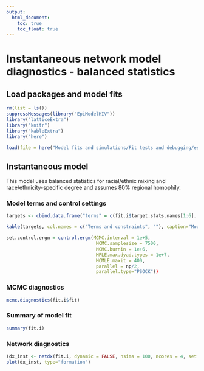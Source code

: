 ```yaml
---
output:
  html_document:
    toc: true
    toc_float: true
---
```

# Instantaneous network model diagnostics - balanced statistics

## Load packages and model fits
```r
rm(list = ls())
suppressMessages(library("EpiModelHIV"))
library("latticeExtra")
library("knitr")
library("kableExtra")
library("here")

load(file = here("Model fits and simulations/Fit tests and debugging/est/est.i.bal.rda"))


```

## Instantaneous model
This model uses balanced statistics for racial/ethnic mixing and race/ethnicity-specific degree and assumes 80% regional homophily.

### Model terms and control settings

```r
targets <- cbind.data.frame("terms" = c(fit.i$target.stats.names[1:6], "nodefactor.riskg.O1", "nodefactor.riskg.O2", fit.i$target.stats.names[7:8], "nodefactor.riskg.Y1", fit.i$target.stats.names[9:19], "nodematch.role.class.I", "nodematch.role.class.R"), "stats" = round(c(fit.i$target.stats, rep(-Inf, 2)),1))

kable(targets, col.names = c("Terms and constraints", ""), caption="Model terms, constraints, and target statistics") %>% kable_styling(full_width=F, position="center")


```

```r
set.control.ergm = control.ergm(MCMC.interval = 1e+5,
                                 MCMC.samplesize = 7500,
                                 MCMC.burnin = 1e+6,
                                 MPLE.max.dyad.types = 1e+7,
                                 MCMLE.maxit = 400,
                                 parallel = np/2, 
                                 parallel.type="PSOCK"))

```

### MCMC diagnostics
```r
mcmc.diagnostics(fit.i$fit)
```

### Summary of model fit
```r
summary(fit.i)
```

### Network diagnostics
```r
(dx_inst <- netdx(fit.i, dynamic = FALSE, nsims = 100, ncores = 4, set.control.ergm = control.simulate.ergm(MCMC.interval = 1e+5, MCMC.burnin = 1e+6)))
plot(dx_inst, type="formation")
```
